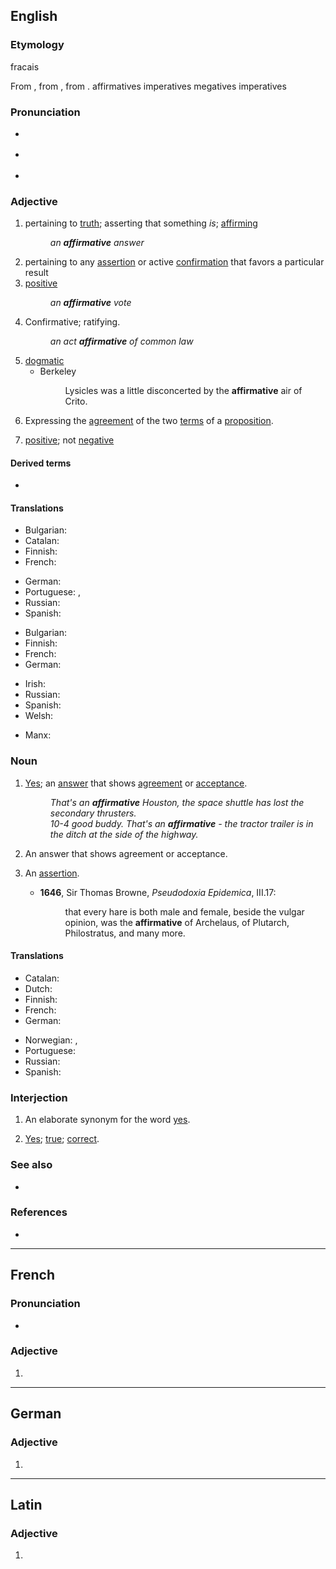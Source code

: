 ==English==

===Etymology===
fracais

From {{etyl|fro|en}} {{m|fro|affirmatif}}, from {{etyl|la|en}} {{m|la|affirmativus}}, from {{m|la|affirmare||to assert}}.
affirmatives
imperatives
megatives
imperatives

===Pronunciation===
* {{a|RP}} {{IPA|/əˈfɜːmətɪv/|lang=en}}
* {{a|US}} {{IPA|/əˈfɝmətɪv/|lang=en}}
* {{audio|en-us-affirmative.ogg|Audio (US)|lang=en}}

===Adjective===
{{en-adj}}

# pertaining to [[truth]]; asserting that something ''is''; [[affirm]]ing
#: ''an '''affirmative''' answer''
# pertaining to any [[assertion]] or active [[confirmation]] that favors a particular result
# [[positive]]
#: ''an '''affirmative''' vote''
# Confirmative; ratifying.
#: ''an act '''affirmative''' of common law''
# [[dogmatic]]
#* Berkeley
#*: Lysicles was a little disconcerted by the '''affirmative''' air of Crito.
# {{lb|en|logic}} Expressing the [[agreement]] of the two [[term]]s of a [[proposition]].
# {{lb|en|algebra}} [[positive]]; not [[negative]]

====Derived terms====
* {{l|en|affirmative action}}

====Translations====
{{trans-top|pertaining to truth}}
* Bulgarian: {{t+|bg|утвърдителен}}
* Catalan: {{t|ca|afirmatiu}}
* Finnish: {{t+|fi|myöntävä}}
* French: {{t+|fr|affirmatif}}
{{trans-mid}}
* German: {{t+|de|affirmativ}}
* Portuguese: {{t+|pt|afirmativo}}, {{t+|pt|positivo}}
* Russian: {{t+|ru|утверди́тельный}}
* Spanish: {{t+|es|afirmativo}}
{{trans-bottom}}

{{trans-top|positive}}
* Bulgarian: {{t+|bg|положителен}}
* Finnish: {{t+|fi|puoltava}}
* French: {{t+|fr|affirmatif}}
* German: {{t+|de|affirmativ}}
{{trans-mid}}
* Irish: {{t|ga|dearfach}}
* Russian: {{t+|ru|положи́тельный}}
* Spanish: {{t+|es|positivo}}
* Welsh: {{t+|cy|cadarnhaol}}
{{trans-bottom}}

{{checktrans-top}}
* Manx: {{t-check|gv|shickyragh}}
{{trans-mid}}
{{trans-bottom}}

===Noun===
{{en-noun}}

# [[yes|Yes]]; an [[answer]] that shows [[agreement]] or [[acceptance]].
#: ''That's an '''affirmative''' Houston, the space shuttle has lost the secondary thrusters.''
#: ''10-4 good buddy. That's an '''affirmative''' - the tractor trailer is in the ditch at the side of the highway.''
#: {{ant|en|negative}}
# {{lb|en|grammar}} An answer that shows agreement or acceptance.
# {{lb|en|obsolete}} An [[assertion]].
#* '''1646''', Sir Thomas Browne, ''Pseudodoxia Epidemica'', III.17:
#*: that every hare is both male and female, beside the vulgar opinion, was the '''affirmative''' of Archelaus, of Plutarch, Philostratus, and many more.

====Translations====
{{trans-top|answer that shows agreement or acceptance}}
* Catalan: {{t|ca|afirmativa|f}}
* Dutch: {{t|nl|bevestigende zin|m}}
* Finnish: {{t|fi|myöntölause}}
* French: {{t-check|fr|phrase affirmative|f}}
* German: {{t-check|de|affirmativer Satz|m}}
{{trans-mid}}
* Norwegian: {{t|no|bekreftes}}, {{t|no|tiltredes}} {{q|archaic}}
* Portuguese: {{t|pt|afirmativa|f}}
* Russian: {{t+|ru|утверди́тельный}}
* Spanish: {{t+|es|afirmativa|f}}
{{trans-bottom}}

===Interjection===
{{en-interj}}

# An elaborate synonym for the word [[yes]].
# {{lb|en|military|especially radio communications}} [[yes|Yes]]; [[true]]; [[correct]].

===See also===
* {{l|en|affirmative sentence}}

===References===
* {{R:OneLook}}

----

==French==

===Pronunciation===
* {{IPA|/a.fiʁ.ma.tiv/|lang=fr}}

===Adjective===
{{head|fr|adjective form}}

# {{feminine singular of|affirmatif|lang=fr}}

----

==German==

===Adjective===
{{head|de|adjective form}}

# {{inflected form of|affirmativ|lang=de}}
{{rfc-auto}}

----

==Latin==

===Adjective===
{{la-adj-form|affirmātīve}}

# {{inflection of|affirmātīvus||voc|m|s|lang=la}}